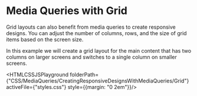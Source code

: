 
# Media Queries with Grid

Grid layouts can also benefit from media queries to create responsive designs. You can adjust the number of columns, rows, and the size of grid items based on the screen size.

In this example we will create a grid layout for the main content that has two columns on larger screens and switches to a single column on smaller screens.

<HTMLCSSJSPlayground folderPath={"CSS/MediaQueries/CreatingResponsiveDesignsWithMediaQueries/Grid"} activeFile={"styles.css"} style={{margin: "0 2em"}}/>